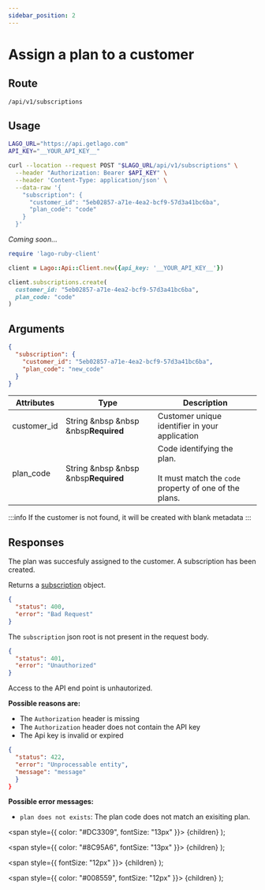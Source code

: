 ```yaml
---
sidebar_position: 2
---
```



# Assign a plan to a customer

## Route

```curl title="POST"
/api/v1/subscriptions
```

## Usage

<Tabs groupId="prog-language">
  <TabItem value="curl" label="Curl" default>

  ```bash
  LAGO_URL="https://api.getlago.com"
  API_KEY="__YOUR_API_KEY__"

  curl --location --request POST "$LAGO_URL/api/v1/subscriptions" \
    --header "Authorization: Bearer $API_KEY" \
    --header 'Content-Type: application/json' \
    --data-raw '{
      "subscription": {
        "customer_id": "5eb02857-a71e-4ea2-bcf9-57d3a41bc6ba",
        "plan_code": "code"
      }
    }'
  ```
  </TabItem>

  <TabItem value="python" label="Python">

  *Coming soon...*

  </TabItem>

  <TabItem value="ruby" label="Ruby">

  ```ruby
  require 'lago-ruby-client'

  client = Lago::Api::Client.new({api_key: '__YOUR_API_KEY__'})

  client.subscriptions.create(
    customer_id: "5eb02857-a71e-4ea2-bcf9-57d3a41bc6ba",
    plan_code: "code"
  )
  ```
  </TabItem>
</Tabs>

## Arguments


```json
{
  "subscription": {
    "customer_id": "5eb02857-a71e-4ea2-bcf9-57d3a41bc6ba",
    "plan_code": "new_code"
  }
}
```

| Attributes | Type | Description |
| -----------| -----| ----------- |
| customer_id | String &nbsp &nbsp &nbsp<Required>**Required**</Required> | Customer unique identifier in your application |
| plan_code | String &nbsp &nbsp &nbsp<Required>**Required**</Required> | Code identifying the plan.<br></br>It must match the `code` property of one of the plans. |


:::info
If the customer is not found, it will be created with blank metadata
:::

## Responses

<Tabs>
  <TabItem value="200" label="HTTP 200" default>

  The plan was succesfuly assigned to the customer. A subscription has been created.

  Returns a [subscription](./subscription-object) object.

  </TabItem>
  <TabItem value="400" label="HTTP 400">

  ```json
  {
    "status": 400,
    "error": "Bad Request"
  }
  ```

  The `subscription` json root is not present in the request body.

  </TabItem>
  <TabItem value="401" label="HTTP 401">

  ```json
  {
    "status": 401,
    "error": "Unauthorized"
  }
  ```

  Access to the API end point is unhautorized.

  **Possible reasons are:**
  * The `Authorization` header is missing
  * The `Authorization` header does not contain the API key
  * The Api key is invalid or expired


  </TabItem>

  <TabItem value="422" label="HTTP 422">

  ```json
  {
    "status": 422,
    "error": "Unprocessable entity",
    "message": "message"
    }
  }
  ```

  **Possible error messages:**
  * `plan does not exists`: The plan code does not match an exisiting plan.


  </TabItem>
</Tabs>

  <span
    style={{
      color: "#DC3309",
      fontSize: "13px"
    }}>
    {children}
  </span>
);

  <span
    style={{
      color: "#8C95A6",
      fontSize: "13px"
    }}>
    {children}
  </span>
);

  <span
    style={{
      fontSize: "12px"
    }}>
    {children}
  </span>
);

  <span
    style={{
      color: "#008559",
      fontSize: "12px"
    }}>
    {children}
  </span>
);
